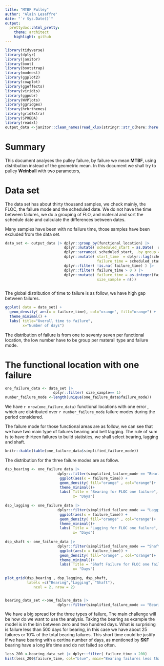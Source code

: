 ```yaml
---
title: "MTBF Pulley"
author: "Alain Lesaffre"
date: "`r Sys.Date()`"
output:
  prettydoc::html_pretty:
    theme: architect
    highlight: github
---
```

```r
library(tidyverse)
library(dplyr)
library(janitor)
library(boot)
library(bootstrap)
library(modeest)
library(ggplot2)
library(cowplot)
library(ggeffects)
library(viridis)
library(ggpubr)
library(WVPlots)
library(ggridges)
library(hrbrthemes)
library(gridExtra)
library(SPREDA)
library(readxl)
output_data <-janitor::clean_names(read_xlsx(stringr::str_c(here::here(),"/data/Pulley output.table.xlsx")))
```

# Summary

This document analyses the pulley failure, by failure we mean **MTBF**, using distribution instead of the geometric mean. In this document we shall try to pulley **Weinbull** with two parameters, 

# Data set

The data set has about thirty thousand samples, we check mainly, the FLOC, the failure mode and the scheduled date. We do not have the time between failures, we do a grouping of FLO, and material and sort the schedule date and calculate the differences between dates.

Many samples have been with no failure time, those samples have been excluded from the data set. 


```r
data_set <- output_data |> dplyr::group_by(functional_location) |>
                           dplyr::mutate( scheduled_start = as.Date(  scheduled_start,"%d-%m-%Y" , tz ="UTC")) |>
                           dplyr::arrange( scheduled_start, .by_group = TRUE) |>
                           dplyr::mutate( start_time  = dplyr::lag(scheduled_start) ,
                                          failure_time = scheduled_start - start_time ) |>
                           dplyr::filter( !is.na( failure_time) ) |>
                           dplyr::filter( failure_time > 0 ) |>
                           dplyr::mutate( failure_time = as.integer(failure_time),
                                          size_sample = n())
                     
```

The global distribution of time to failure is as follow, we have high gap between failures.

```r
ggplot( data = data_set) +
  geom_density( aes(x = failure_time), col="orange", fill="orange") +
  theme_minimal() +
  labs( title="Overall time to failure",
        x="Number of days")

```

The distribution of failure is from one to seventy seven per functional location, the low number have to be group per materail type and failure mode. 

# The functional location with one failure 
```r
one_failure_data <- data_set |> 
                      dplyr::filter( size_sample== 1)
number_failure_mode <-length(unique(one_failure_data$failure_mode))
```

We have ```r nrow(one_failure_data)``` functional locations with one error , which are distributed over ```r number_failure_mode``` failure modes during the period considered.

The failure mode for those functional areas are as follow, we can see that we have two main type of failures bearing and belt lagging.  The rule of sum is to have thirteen failures to build statistics, we shall select bearing, lagging and shaft.

```r
knitr::kable(table(one_failure_data$simplified_failure_mode))
```

The distribution for the three failure modes are as follow.

```r
dsp_bearing <- one_failure_data |>
                        dplyr::filter(simplified_failure_mode == "Bearing Failure" ) |>
                         ggplot(aes(x = failure_time)) +
                         geom_density( fill="orange" , col="orange")+
                         theme_minimal()+
                         labs( Title = "Bearing for FLOC one failure",
                               x= "Days")
                      
dsp_lagging <- one_failure_data |>
                        dplyr::filter(simplified_failure_mode == "Lagging Failure" ) |>
                         ggplot(aes(x = failure_time)) +
                         geom_density( fill="orange" , col="orange")+
                         theme_minimal()+
                         labs( Title = "Lagging for FLOC one failure",
                               x= "Days")
                      
dsp_shaft <- one_failure_data |>
                        dplyr::filter(simplified_failure_mode == "Shaft Failure" ) |>
                         ggplot(aes(x = failure_time)) +
                         geom_density( fill="orange" , col="orange")+
                         theme_minimal()+
                         labs( Title = "Shaft Failure for FLOC one failure",
                               x= "Days")
                      
plot_grid(dsp_bearing , dsp_lagging, dsp_shaft, 
          labels =c("Bearing","Lagging", "Shaft"),
             ncol = 2, nrow = 2)


bearing_data_set <-one_failure_data |>
                        dplyr::filter(simplified_failure_mode == "Bearing Failure" )
```

We have a big spread for the three types of failure, The main challenge will be how do we want to use the analysis. Taking the bearing as example the model is in the bin between zero and two hundred days. What is surprising is failure less than 500 days for bearing, in this case we have about 25 failures or 10% of the total bearing failures. This short time could be justify if we have bearing with a certina number of days, as mentioned by **SKF** bearing have a long life time and do not failed so often. 

```r
less_200 <-bearing_data_set |> dplyr::filter( failure_time < 200)
hist(less_200$failure_time, col="blue", main="Bearing failures less than 200 days", xlab="Number days")
```


